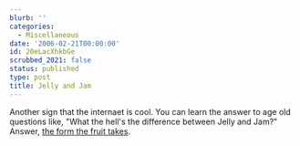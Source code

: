 ```yaml
---
blurb: ''
categories:
  - Miscellaneous
date: '2006-02-21T00:00:00'
id: 20eLacXhkbGe
scrubbed_2021: false
status: published
type: post
title: Jelly and Jam
---
```


Another sign that the internaet is cool. You can learn the answer
to age old questions like, "What the hell's the difference between
Jelly and Jam?" Answer,
[the form the fruit takes](http://home.howstuffworks.com/question84.htm).
